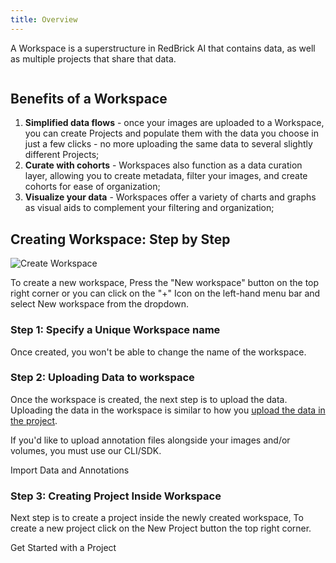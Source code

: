 ```yaml
---
title: Overview
---
```


A Workspace is a superstructure in RedBrick AI that contains data, as well as multiple projects that share that data.

<Frame>
  <img src="/assets/images/quick-start/get-started-with-workspace/overview.png" alt="" />
</Frame>

## Benefits of a Workspace

1. **Simplified data flows** - once your images are uploaded to a Workspace, you can create Projects and populate them with the data you choose in just a few clicks - no more uploading the same data to several slightly different Projects;
2. **Curate with cohorts** - Workspaces also function as a data curation layer, allowing you to create metadata, filter your images, and create cohorts for ease of organization;
3. **Visualize your data** - Workspaces offer a variety of charts and graphs as visual aids to complement your filtering and organization;

## Creating Workspace: Step by Step

<Frame>
  <img src="/assets/images/quick-start/get-started-with-workspace/create-workspace.png" alt="Create Workspace" />
</Frame>

To create a new workspace, Press the "New workspace" button on the top right corner or you can click on the "+" Icon on the left-hand menu bar and select New workspace from the dropdown.

### Step 1: Specify a Unique Workspace name

Once created, you won't be able to change the name of the workspace.

### Step 2: Uploading Data to workspace

Once the workspace is created, the next step is to upload the data. Uploading the data in the workspace is similar to how you [upload the data in the project](https://docs.redbrickai.com/importing-data/import-cloud-data).

If you'd like to upload annotation files alongside your images and/or volumes, you must use our CLI/SDK.

<Card href="/python-sdk/cli-overview/import-data-and-annotations">
  Import Data and Annotations
</Card>

### Step 3: Creating Project Inside Workspace

Next step is to create a project inside the newly created workspace, To create a new project click on the New Project button the top right corner.&#x20;

<Card href="/quick-start/get-started-with-a-project">
  Get Started with a Project
</Card>

